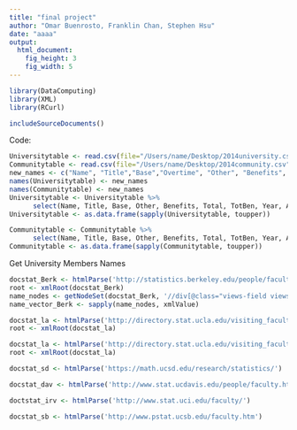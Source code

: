 ```yaml
---
title: "final project"
author: "Omar Buenrosto, Franklin Chan, Stephen Hsu"
date: "aaaa"
output: 
  html_document:
    fig_height: 3
    fig_width: 5
---
```

```r
library(DataComputing)
library(XML)
library(RCurl)
```
```r
includeSourceDocuments()
```

Code:
```r
Universitytable <- read.csv(file="/Users/name/Desktop/2014university.csv", header=TRUE)
Communitytable <- read.csv(file="/Users/name/Desktop/2014community.csv", header=TRUE)
new_names <- c("Name", "Title","Base","Overtime", "Other", "Benefits", "Total", "TotBen", "Year", "Notes", "Agency", "Status")
names(Universitytable) <- new_names
names(Communitytable) <- new_names
Universitytable <- Universitytable %>%
      select(Name, Title, Base, Other, Benefits, Total, TotBen, Year, Agency)
Universitytable <- as.data.frame(sapply(Universitytable, toupper))

Communitytable <- Communitytable %>%
      select(Name, Title, Base, Other, Benefits, Total, TotBen, Year, Agency)
Communitytable <- as.data.frame(sapply(Communitytable, toupper))
```

Get University Members Names
```r
docstat_Berk <- htmlParse('http://statistics.berkeley.edu/people/faculty')
root <- xmlRoot(docstat_Berk)
name_nodes <- getNodeSet(docstat_Berk, '//div[@class="views-field views-field-title"]')
name_vector_Berk <- sapply(name_nodes, xmlValue)

docstat_la <- htmlParse('http://directory.stat.ucla.edu/visiting_faculty')
root <- xmlRoot(docstat_la)

docstat_la <- htmlParse('http://directory.stat.ucla.edu/visiting_faculty')
root <- xmlRoot(docstat_la)

docstat_sd <- htmlParse('https://math.ucsd.edu/research/statistics/')

docstat_dav <- htmlParse('http://www.stat.ucdavis.edu/people/faculty.html')

doctstat_irv <- htmlParse('http://www.stat.uci.edu/faculty/')

docstat_sb <- htmlParse('http://www.pstat.ucsb.edu/faculty.htm')
```





